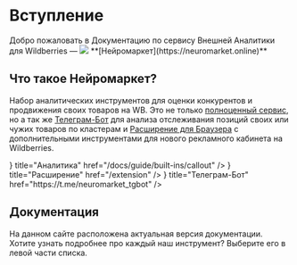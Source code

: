 
# Вступление
 
<div className='flex mt-4'>Добро пожаловать в Документацию по сервису Внешней Аналитики для Wildberries — <span className='flex items-center'><Image src={LogoSymbolImage} className='w-5 h-[22px] mt-[1px]'/> **[Нейромаркет](https://neuromarket.online)**</span></div>

## Что такое Нейромаркет?

Набор аналитических инструментов для оценки конкурентов и продвижения своих товаров на WB. Это не только [полноценный сервис](https://neuromarket.online/), но а так же [Телеграм-Бот](https://t.me/neuromarket_tgbot) для анализа отслеживания позиций своих или чужих товаров по кластерам и [Расширение для Браузера](/extension) с дополнительными инструментами для нового рекламного кабинета на Wildberries.

<Cards>
    <Card icon={<ChartPieIcon />} title="Аналитика" href="/docs/guide/built-ins/callout" />
    <Card icon={<PuzzlePieceIcon />} title="Расширение" href="/extension" />
    <Card icon={<PaperAirplaneIcon />} title="Телеграм-Бот" href="https://t.me/neuromarket_tgbot" />
</Cards>

## Документация

На данном сайте расположена актуальная версия документации. Хотите узнать подробнее про каждый наш инструмент? Выберите его в левой части списка.
